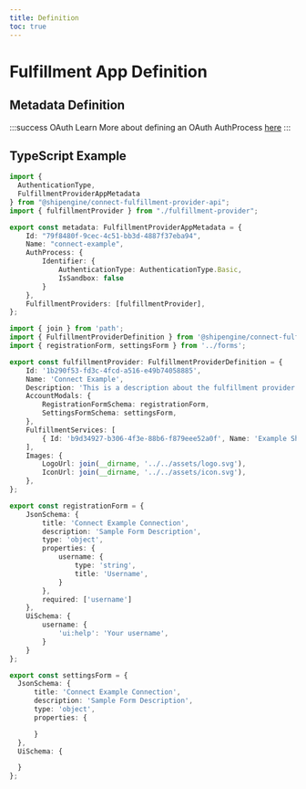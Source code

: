 ```yaml
---
title: Definition
toc: true
---
```


# Fulfillment App Definition



## Metadata Definition
<JsonSchema
  schema={Schema}
/>

:::success OAuth
Learn More about defining an OAuth AuthProcess [here](../oauth/index.md)
:::

## TypeScript Example
```TypeScript definition/index.ts
import {
  AuthenticationType,
  FulfillmentProviderAppMetadata
} from "@shipengine/connect-fulfillment-provider-api";
import { fulfillmentProvider } from "./fulfillment-provider";

export const metadata: FulfillmentProviderAppMetadata = {
    Id: "79f8480f-9cec-4c51-bb3d-4887f37eba94",
    Name: "connect-example",
    AuthProcess: {
        Identifier: {
            AuthenticationType: AuthenticationType.Basic,
            IsSandbox: false
        }
    },
    FulfillmentProviders: [fulfillmentProvider],
};
```
```TypeScript definition/fulfillment-provider.ts
import { join } from 'path';
import { FulfillmentProviderDefinition } from '@shipengine/connect-fulfillment-provider-api';
import { registrationForm, settingsForm } from '../forms';

export const fulfillmentProvider: FulfillmentProviderDefinition = {
    Id: '1b290f53-fd3c-4fcd-a516-e49b74058885',
    Name: 'Connect Example',
    Description: 'This is a description about the fulfillment provider',
    AccountModals: {
        RegistrationFormSchema: registrationForm,
        SettingsFormSchema: settingsForm,
    },
    FulfillmentServices: [
        { Id: 'b9d34927-b306-4f3e-88b6-f879eee52a0f', Name: 'Example Shipping', Abbreviation: 'ExpShipping', Code: 'std' },
    ],
    Images: {
        LogoUrl: join(__dirname, '../../assets/logo.svg'),
        IconUrl: join(__dirname, '../../assets/icon.svg'),
    },
};
```
```TypeScript forms/registration-form.ts
export const registrationForm = {
    JsonSchema: {
        title: 'Connect Example Connection',
        description: 'Sample Form Description',
        type: 'object',
        properties: {
            username: {
                type: 'string',
                title: 'Username',
            }
        },
        required: ['username']
    },
    UiSchema: {
        username: {
            'ui:help': 'Your username',
        }
    }
};
```
```TypeScript forms/settings-form.ts
export const settingsForm = {
  JsonSchema: {
      title: 'Connect Example Connection',
      description: 'Sample Form Description',
      type: 'object',
      properties: {

      }
  },
  UiSchema: {

  }
};
```
